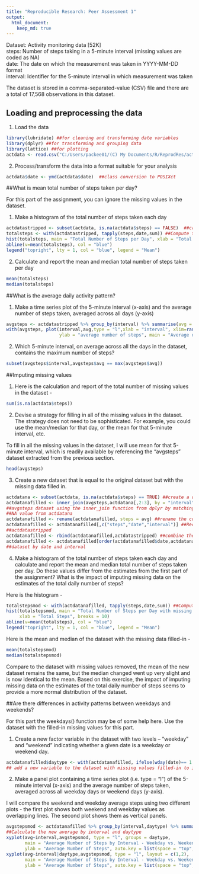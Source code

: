```yaml
---
title: "Reproducible Research: Peer Assessment 1"
output: 
  html_document:
    keep_md: true
---
```

  
Dataset: Activity monitoring data [52K]  
steps: Number of steps taking in a 5-minute interval (missing values are coded as NA)  
date: The date on which the measurement was taken in YYYY-MM-DD format  
interval: Identifier for the 5-minute interval in which measurement was taken   
  
The dataset is stored in a comma-separated-value (CSV) file and there are a total of 17,568 observations in this dataset.  
  
## Loading and preprocessing the data  
1.  Load the data  

```r
library(lubridate) ##for cleaning and transforming date variables
library(dplyr) ##for transforming and grouping data
library(lattice) ##for plotting
actdata <- read.csv("C:/Users/packee01/(C) My Documents/R/ReprodRes/activity.csv")  ##load data
```


2.  Process/transform the data into a format suitable for your analysis  
```r
actdata$date <- ymd(actdata$date)  ##class conversion to POSIXct
```
  
  
##What is mean total number of steps taken per day?  
  
For this part of the assignment, you can ignore the missing values in the dataset.  
  
1.  Make a histogram of the total number of steps taken each day  

```r
actdatastripped <- subset(actdata, is.na(actdata$steps) == FALSE)  ##create a subset with NA removed
totalsteps <- with(actdatastripped, tapply(steps,date,sum)) ##Compute total steps for each date
hist(totalsteps, main = "Total Number of Steps per Day", xlab = "Total Steps", breaks = 10)
abline(v=mean(totalsteps), col = "blue")
legend("topright", lty = 1, col = "blue", legend = "Mean")

```

2.  Calculate and report the mean and median total number of steps taken per day  

```r
mean(totalsteps)
median(totalsteps)
```


##What is the average daily activity pattern?  
  
1.  Make a time series plot of the 5-minute interval (x-axis) and the average number of steps taken, averaged across all days (y-axis)  

```r
avgsteps <- actdatastripped %>% group_by(interval) %>% summarise(avg = mean(steps))
with(avgsteps, plot(interval,avg,type = "l",xlab = "interval", xlim=range(interval),
                    ylab = "average number of steps", main = "Average daily activity pattern"))
```

2.  Which 5-minute interval, on average across all the days in the dataset, contains the maximum number of steps?  
```r
subset(avgsteps$interval,avgsteps$avg == max(avgsteps$avg))
```
  
  
##Imputing missing values  

1.  Here is the calculation and report of the total number of missing values in the dataset -
```r
sum(is.na(actdata$steps))
```

2.  Devise a strategy for filling in all of the missing values in the dataset. The strategy does not need to be sophisticated. For example, you could use the mean/median for that day, or the mean for that 5-minute interval, etc.

To fill in all the missing values in the dataset, I will use mean for that 5-minute interval, which is readily available by referencing the "avgsteps" dataset extracted from the previous section.

```r
head(avgsteps)
```

3.  Create a new dataset that is equal to the original dataset but with the missing data filled in.

```r
actdatana <- subset(actdata, is.na(actdata$steps) == TRUE) ##create a dataset of only missing values
actdatanafilled <- inner_join(avgsteps,actdatana[,2:3], by = "interval")  ##combine the actdatana and 
##avgsteps dataset using the inner_join function from dplyr by matching on interval, and exclude the 
##NA value from actdatana
actdatanafilled <- rename(actdatanafilled, steps = avg) ##rename the column
actdatanafilled <- actdatanafilled[,c("steps","date","interval")] ##Reorder the columns to match 
##actdatastripped
actdatanafilled <- rbind(actdatanafilled,actdatastripped) ##combine the NA-only and NA-removed dataset
actdatanafilled <- actdatanafilled[order(actdatanafilled$date,actdatanafilled$interval),] ##reorder the 
##dataset by date and interval
```

4.  Make a histogram of the total number of steps taken each day and calculate and report the mean and median total number of steps taken per day. Do these values differ from the estimates from the first part of the assignment? What is the impact of imputing missing data on the estimates of the total daily number of steps?

Here is the histogram - 
    
```r
totalstepsmod <- with(actdatanafilled, tapply(steps,date,sum)) ##Compute total steps for each date
hist(totalstepsmod, main = "Total Number of Steps per Day with missing values filled-in", 
     xlab = "Total Steps", breaks = 10)
abline(v=mean(totalsteps), col = "blue")
legend("topright", lty = 1, col = "blue", legend = "Mean")
```


Here is the mean and median of the dataset with the missing data filled-in - 

```r
mean(totalstepsmod)
median(totalstepsmod)
```

Compare to the dataset with missing values removed, the mean of the new dataset remains the same, but the median changed went up very slight and is now identical to the mean. Based on this exercise, the impact of imputing missing data on the estimates of the total daily number of steps seems to provide a more normal distribution of the dataset.


##Are there differences in activity patterns between weekdays and weekends?  

For this part the weekdays() function may be of some help here. Use the dataset with the filled-in missing values for this part.  

1.  Create a new factor variable in the dataset with two levels -- "weekday" and "weekend" indicating whether a given date is a weekday or weekend day.

```r
actdatanafilled$daytype <- with(actdatanafilled, ifelse(wday(date)== 1 | wday(date) == 7,"Weekend","Weekday"))
## add a new variable to the dataset with missing values filled-in to indicate weekend vs. weekday
```

2.  Make a panel plot containing a time series plot (i.e. type = "l") of the 5-minute interval (x-axis) and the average number of steps taken, averaged across all weekday days or weekend days (y-axis). 

I will compare the weekend and weekday average steps using two different plots - the first plot shows both weekend and weekday values as overlapping lines.  The second plot shows them as vertical panels.
```r
avgstepsmod <- actdatanafilled %>% group_by(interval,daytype) %>% summarise(avg = mean(steps)) 
##Calculate the new average by interval and daytype
xyplot(avg~interval,avgstepsmod, type = "l", groups = daytype, 
       main = "Average Number of Steps by Interval - Weekday vs. Weekend", 
       ylab = "Average Number of Steps", auto.key = list(space = "top",points = FALSE, lines = TRUE)) 
xyplot(avg~interval|daytype,avgstepsmod, type = "l", layout = c(1,2),
       main = "Average Number of Steps by Interval - Weekday vs. Weekend", 
       ylab = "Average Number of Steps", auto.key = list(space = "top",points = FALSE, lines = TRUE))
```